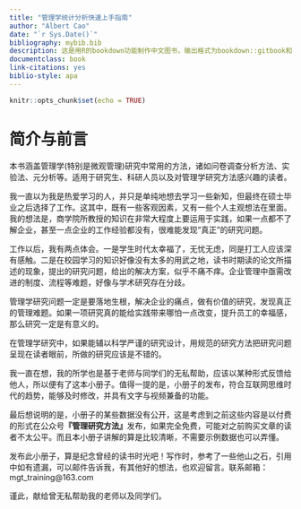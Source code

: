 ```yaml
---
title: "管理学统计分析快速上手指南"
author: "Albert Cao"
date: "`r Sys.Date()`"
bibliography: mybib.bib
description: 这是用R的bookdown功能制作中文图书，输出格式为bookdown::gitbook和bookdown::pdf_book.
documentclass: book
link-citations: yes
biblio-style: apa
---
```


```r
knitr::opts_chunk$set(echo = TRUE)
```

# 简介与前言 {-}

本书涵盖管理学(特别是微观管理)研究中常用的方法，诸如问卷调查分析方法、实验法、元分析等。适用于研究生、科研人员以及对管理学研究方法感兴趣的读者。

我一直以为我是热爱学习的人，并只是单纯地想去学习一些新知，但最终在硕士毕业之后选择了工作。这其中，既有一些客观因素，又有一些个人主观想法在里面。我的想法是，商学院所教授的知识在非常大程度上要运用于实践，如果一点都不了解企业，甚至一点企业的工作经验都没有，很难能发现“真正”的研究问题。

工作以后，我有两点体会。一是学生时代太幸福了，无忧无虑，同是打工人应该深有感触。二是在校园学习的知识好像没有太多的用武之地，读书时期读的论文所描述的现象，提出的研究问题，给出的解决方案，似乎不痛不痒。企业管理中亟需改进的制度、流程等难题，好像与学术研究存在分歧。

管理学研究问题一定是要落地生根，解决企业的痛点，做有价值的研究，发现真正的管理难题。如果一项研究真的能给实践带来哪怕一点改变，提升员工的幸福感，那么研究一定是有意义的。

在管理学研究中，如果能辅以科学严谨的研究设计，用规范的研究方法把研究问题呈现在读者眼前，所做的研究应该是不错的。

我一直在想，我的所学也是基于老师与同学们的无私帮助，应该以某种形式反馈给他人，所以便有了这本小册子。值得一提的是，小册子的发布，符合互联网思维时代的趋势，能够及时修改，并具有文字与视频兼备的功能。

最后想说明的是，小册子的某些数据没有公开，这是考虑到之前这些内容是以付费的形式在公众号**『管理研究方法』**发布，如果完全免费，可能对之前购买文章的读者不太公平。而且本小册子讲解的算是比较清晰，不需要示例数据也可以弄懂。

发布此小册子，算是纪念曾经的读书时光吧！写作时，参考了一些他山之石，引用中如有遗漏，可以邮件告诉我，有其他好的想法，也欢迎留言。联系邮箱：mgt_training@163.com

谨此，献给曾无私帮助我的老师以及同学们。
